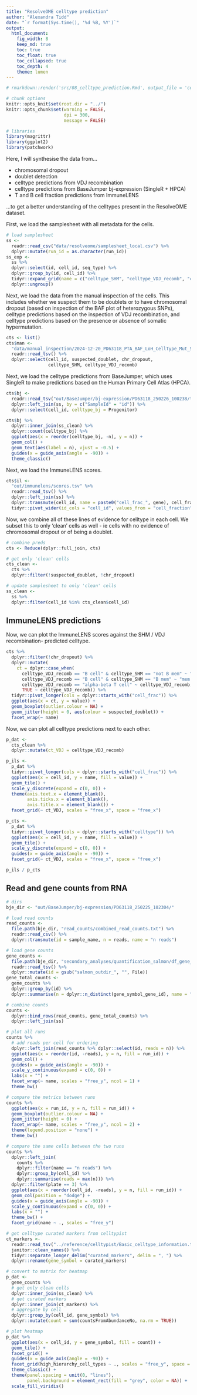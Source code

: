```yaml
---
title: "ResolveOME celltype prediction"
author: "Alexandra Tidd"
date: "`r format(Sys.time(), '%d %B, %Y')`"
output:
  html_document:
    fig_width: 8
    keep_md: true
    toc: true
    toc_float: true
    toc_collapsed: true
    toc_depth: 4
    theme: lumen
---
```


```r
# rmarkdown::render('src/08_celltype_prediction.Rmd', output_file = 'celltype_prediction.html', output_dir = 'out/analysis/')

# chunk options
knitr::opts_knit$set(root.dir = "../")
knitr::opts_chunk$set(warning = FALSE,
                      dpi = 300,
                      message = FALSE)

# libraries
library(magrittr)
library(ggplot2)
library(patchwork)
```

Here, I will synthesise the data from...

 - chromosomal dropout
 - doublet detection
 - celltype predictions from VDJ recombination
 - celltype predictions from BaseJumper bj-expression (SingleR + HPCA)
 - T and B cell fraction predictions from ImmuneLENS

...to get a better understanding of the celltypes present in the ResolveOME
dataset.

First, we load the samplesheet with all metadata for the cells.

```r
# load samplesheet
ss <-
  readr::read_csv("data/resolveome/samplesheet_local.csv") %>%
  dplyr::mutate(run_id = as.character(run_id))
ss_exp <-
  ss %>%
  dplyr::select(id, cell_id, seq_type) %>%
  dplyr::group_by(id, cell_id) %>%
  tidyr::expand_grid(name = c("celltype_SHM", "celltype_VDJ_recomb", "celltype_bj")) %>%
  dplyr::ungroup()
```

Next, we load the data from the manual inspection of the cells. This includes
whether we suspect them to be doublets or to have chromosomal dropout (based on
inspection of the BAF plot of heterozygous SNPs), celltype predictions based on
the inspection of VDJ recombination, and celltype predictions based on the 
presence or absence of somatic hypermutation.

```r
cts <- list()
cts$man <-
  "data/manual_inspection/2024-12-20_PD63118_PTA_BAF_LoH_CellType_Mut_Summary.tsv" %>%
  readr::read_tsv() %>%
  dplyr::select(cell_id, suspected_doublet, chr_dropout,
                celltype_SHM, celltype_VDJ_recomb)
```

Next, we load the celltype predictions from BaseJumper, which uses SingleR to
make predictions based on the Human Primary Cell Atlas (HPCA).

```r
cts$bj <-
  readr::read_tsv("out/BaseJumper/bj-expression/PD63118_250226_100238/tertiary_analyses/classification_cell_typing/df_cell_typing_summary_singler_hpca_gtex_tcga.tsv") %>%
  dplyr::left_join(ss, by = c("SampleId" = "id")) %>%
  dplyr::select(cell_id, celltype_bj = Progenitor)

cts$bj %>%
  dplyr::inner_join(ss_clean) %>%
  dplyr::count(celltype_bj) %>%
  ggplot(aes(x = reorder(celltype_bj, -n), y = n)) +
  geom_col() +
  geom_text(aes(label = n), vjust = -0.5) +
  guides(x = guide_axis(angle = -90)) +
  theme_classic()
```

Next, we load the ImmuneLENS scores.

```r
cts$il <-
  "out/immunelens/scores.tsv" %>%
  readr::read_tsv() %>%
  dplyr::left_join(ss) %>%
  dplyr::transmute(cell_id, name = paste0("cell_frac_", gene), cell_fraction) %>%
  tidyr::pivot_wider(id_cols = "cell_id", values_from = "cell_fraction")
```

Now, we combine all of these lines of evidence for celltype in each cell. We 
subset this to only 'clean' cells as well - ie cells with no evidence of 
chromosomal dropout or of being a doublet.

```r
# combine preds
cts <- Reduce(dplyr::full_join, cts)

# get only 'clean' cells
cts_clean <-
  cts %>%
  dplyr::filter(!suspected_doublet, !chr_dropout)

# update samplesheet to only 'clean' cells
ss_clean <-
  ss %>%
  dplyr::filter(cell_id %in% cts_clean$cell_id)
```

## ImmuneLENS predictions

Now, we can plot the ImmuneLENS scores against the SHM / VDJ recombination-
predicted celltype.

```r
cts %>%
  dplyr::filter(!chr_dropout) %>%
  dplyr::mutate(
    ct = dplyr::case_when(
      celltype_VDJ_recomb == "B cell" & celltype_SHM == "not B mem" ~ "non-mem B cell",
      celltype_VDJ_recomb == "B cell" & celltype_SHM == "B mem" ~ "mem B cell",
      celltype_VDJ_recomb == "alpha-beta T cell" ~ celltype_VDJ_recomb,
      TRUE ~ celltype_VDJ_recomb)) %>%
  tidyr::pivot_longer(cols = dplyr::starts_with("cell_frac")) %>%
  ggplot(aes(x = ct, y = value)) +
  geom_boxplot(outlier.colour = NA) +
  geom_jitter(height = 0, aes(colour = suspected_doublet)) +
  facet_wrap(~ name)
```

Now, we can plot all celltype predictions next to each other.

```r
p_dat <-
  cts_clean %>%
  dplyr::mutate(ct_VDJ = celltype_VDJ_recomb)

p_ils <-
  p_dat %>%
  tidyr::pivot_longer(cols = dplyr::starts_with("cell_frac")) %>%
  ggplot(aes(x = cell_id, y = name, fill = value)) +
  geom_tile() +
  scale_y_discrete(expand = c(0, 0)) +
  theme(axis.text.x = element_blank(),
        axis.ticks.x = element_blank(),
        axis.title.x = element_blank()) +
  facet_grid(~ ct_VDJ, scales = "free_x", space = "free_x")

p_cts <-
  p_dat %>%
  tidyr::pivot_longer(cols = dplyr::starts_with("celltype")) %>%
  ggplot(aes(x = cell_id, y = name, fill = value)) +
  geom_tile() +
  scale_y_discrete(expand = c(0, 0)) +
  guides(x = guide_axis(angle = -90)) +
  facet_grid(~ ct_VDJ, scales = "free_x", space = "free_x")

p_ils / p_cts
```

## Read and gene counts from RNA

```r
# dirs
bje_dir <- "out/BaseJumper/bj-expression/PD63118_250225_102304/"

# load read counts
read_counts <-
  file.path(bje_dir, "read_counts/combined_read_counts.txt") %>%
  readr::read_csv() %>%
  dplyr::transmute(id = sample_name, n = reads, name = "n reads")

# load gene counts
gene_counts <-
  file.path(bje_dir, "secondary_analyses/quantification_salmon/df_gene_counts_salmon.tsv") %>%
  readr::read_tsv() %>%
  dplyr::mutate(id = gsub("salmon_outdir_", "", File))
gene_total_counts <-
  gene_counts %>%
  dplyr::group_by(id) %>%
  dplyr::summarise(n = dplyr::n_distinct(gene_symbol_gene_id), name = "n genes")

# combine counts
counts <-
  dplyr::bind_rows(read_counts, gene_total_counts) %>%
  dplyr::left_join(ss)

# plot all runs
counts %>%
  # add reads per cell for ordering
  dplyr::left_join(read_counts %>% dplyr::select(id, reads = n)) %>%
  ggplot(aes(x = reorder(id, -reads), y = n, fill = run_id)) +
  geom_col() +
  guides(x = guide_axis(angle = -90)) +
  scale_y_continuous(expand = c(0, 0)) +
  labs(x = "") +
  facet_wrap(~ name, scales = "free_y", ncol = 1) +
  theme_bw()

# compare the metrics between runs
counts %>%
  ggplot(aes(x = run_id, y = n, fill = run_id)) +
  geom_boxplot(outlier.colour = NA) +
  geom_jitter(height = 0) +
  facet_wrap(~ name, scales = "free_y", ncol = 2) +
  theme(legend.position = "none") +
  theme_bw()

# compare the same cells between the two runs
counts %>%
  dplyr::left_join(
    counts %>%
    dplyr::filter(name == "n reads") %>%
    dplyr::group_by(cell_id) %>%
    dplyr::summarise(reads = max(n))) %>%
  dplyr::filter(plate == 3) %>%
  ggplot(aes(x = reorder(cell_id, -reads), y = n, fill = run_id)) +
  geom_col(position = "dodge") +
  guides(x = guide_axis(angle = -90)) +
  scale_y_continuous(expand = c(0, 0)) +
  labs(x = "") +
  theme_bw() +
  facet_grid(name ~ ., scales = "free_y")
```

```r
# get celltype curated markers from celltypist
ct_markers <-
  readr::read_tsv("../reference/celltypist/Basic_celltype_information.tsv") %>%
  janitor::clean_names() %>%
  tidyr::separate_longer_delim("curated_markers", delim = ", ") %>%
  dplyr::rename(gene_symbol = curated_markers)

# convert to matrix for heatmap
p_dat <-
  gene_counts %>%
  # get only clean cells
  dplyr::inner_join(ss_clean) %>%
  # get curated markers
  dplyr::inner_join(ct_markers) %>%
  # aggregate by cell
  dplyr::group_by(cell_id, gene_symbol) %>%
  dplyr::mutate(count = sum(countsFromAbundanceNo, na.rm = TRUE))

# plot heatmap
p_dat %>%
  ggplot(aes(x = cell_id, y = gene_symbol, fill = count)) +
  geom_tile() +
  facet_grid() +
  guides(x = guide_axis(angle = -90)) +
  facet_grid(high_hierarchy_cell_types ~ ., scales = "free_y", space = "free_y") +
  theme_classic() +
  theme(panel.spacing = unit(0, "lines"),
        panel.background = element_rect(fill = "grey", color = NA)) +
  scale_fill_viridis()
```